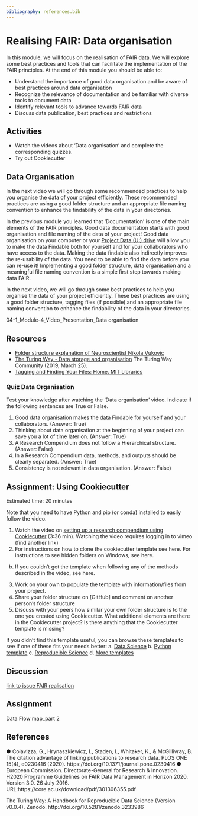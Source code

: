 ```yaml
---
bibliography: references.bib
---
```


# Realising FAIR: Data organisation {#realisingFAIR1}

In this module, we will focus on the realisation of FAIR data. 
We will explore some best practices and tools that can facilitate the implementation of the FAIR principles. 
At the end of this module you should be able to:

*	Understand the importance of good data organisation and be aware of best practices around data organisation
*	Recognize the relevance of documentation and be familiar with diverse tools to document data
*	Identify relevant tools to advance towards FAIR data 
*	Discuss data publication, best practices and restrictions

## Activities 
*	Watch the videos about ‘Data organisation’ and complete the corresponding quizzes.
* Try out Cookiecutter

## Data Organisation 
In the next video we will go through some recommended practices to help you organise the data of your project efficiently.
These recommended practices are using a good folder structure and an appropriate file naming convention to enhance the findability of the data in your directories.

In the previous module you learned that ‘Documentation’ is one of the main elements of the FAIR principles. 
Good data documentation starts with good organisation and file naming of the data of your project! 
Good data organisation on your computer or your [Project Data (U:) drive](https://www.tudelft.nl/en/library/research-data-management/r/manage/storage) will allow you to make the data Findable both for yourself and for your collaborators who have access to the data. 
Making the data findable also indirectly improves the re-usability of the data. You need to be able to find the data before you can re-use it! 
Implementing a good folder structure, data organisation and a meaningful file naming convention is a simple first step towards making data FAIR.

In the next video, we will go through some best practices to help you organise the data of your project efficiently. These best practices are using a good folder structure, tagging files (if possible) and an appropriate file naming convention to enhance the findability of the data in your directories.

04-1_Module-4_Video_Presentation_Data organisation

## Resources
*	[Folder structure explanation of Neuroscientist Nikola Vukovic](http://nikola.me/folder_structure.html)
*	[The Turing Way - Data storage and organisation](https://the-turing-way.netlify.app/reproducible-research/rdm/rdm-storage.html) The Turing Way Community (2019, March 25). 
*	[Tagging and Finding Your Files: Home. MIT Libraries](https://libguides.mit.edu/metadataTools)


### Quiz Data Organisation 
Test your knowledge after watching the 'Data organisation' video. Indicate if the following sentences are True or False.

1.	Good data organisation makes the data Findable for yourself and your collaborators.
(Answer:  True)
2.	Thinking about data organisation at the beginning of your project can save you a lot of time later on.  (Answer: True)
3.	A Research Compendium does not follow a Hierarchical structure.
(Answer:  False)
4.	In a Research Compendium data, methods, and outputs should be clearly separated.
(Answer: True)
5.	Consistency is not relevant in data organisation.  (Answer: False)

## Assignment: Using Cookiecutter
Estimated time: 20 minutes

Note that you need to have Python and pip (or conda) installed to easily follow the video.

1. Watch the video on [setting up a research compendium using Cookiecutter](https://vimeo.com/462773031) (3:36 min). Watching the video requires logging in to vimeo (find another link) 
2. For instructions on how to clone the cookiecutter template see here. 
For instructions to see hidden folders on Windows, see here.
b. If you couldn’t get the template when following any of the methods described in the video, see here.
3. Work on your own to populate the template with information/files from your project. 
4. Share your folder structure on [GitHub] and comment on another person's folder structure 
4. Discuss with your peers how similar your own folder structure is to the one you created
using Cookiecutter. What additional elements are there in the Cookiecutter project? Is
there anything that the Cookiecutter template is missing?

If you didn’t find this template useful, you can browse these templates to see if one of these fits your needs better:
a. [Data Science](https://github.com/drivendata/cookiecutter-data-science)
b. [Python template](https://github.com/NLeSC/python-template)
c. [Reproducible Science](https://github.com/mkrapp/cookiecutter-reproducible-science)
d. [More templates](http://cookiecutter-templates.sebastianruml.name/)

## Discussion 
[link to issue FAIR realisation](link)


## Assignment 
Data Flow map_part 2


## References
●	Colavizza, G., Hrynaszkiewicz, I., Staden, I., Whitaker, K., & McGillivray, B. The citation advantage of linking publications to research data. PLOS ONE 15(4), e0230416 (2020). https://doi.org/10.1371/journal.pone.0230416
●	European Commission. Directorate-General for Research & Innovation. H2020 Programme Guidelines on FAIR Data Management in Horizon 2020. Version 3.0. 26 July 2016. URL:https://core.ac.uk/download/pdf/301306355.pdf

The Turing Way: A Handbook for Reproducible Data Science (Version v0.0.4). Zenodo. http://doi.org/10.5281/zenodo.3233986

